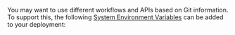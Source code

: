
You may want to use different workflows and APIs based on Git information. To support this, the following [System Environment Variables](/docs/v2/build-step#system-environment-variables) can be added to your deployment:

<br />

<SystemEnvVariablesTable envs={GITLAB_SYSTEM_ENVS} />
